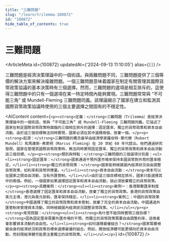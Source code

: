 ```yaml
---
title: "三難問題"
slug: "/learn/trilemma-100872"
id: "100872"
hide_table_of_contents: true
---
```



# 三難問題

<ArticleMeta id={100872} updatedAt={'2024-09-13 11:10:05'} alias={`[]`} />
<div className='border-solid border-b border-t-0 my-4 border-[var(--ifm-color-gray-300)]' />

三難問題是經濟決策理論中的一個術語。與兩難問題不同，三難問題提供了三個等價的解決方案來解決複雜問題。一個三難問題意味着國家在制定有關管理其國際貨幣政策協議的基本決策時有三個選擇。然而，三難問題的選項是相互排斥的，這使得三難問題中的只有一個選項在某一特定時間內能夠實現。三難問題常常與 “不可能三角” 或 Mundell-Fleming 三難問題同義。該理論揭示了國家在建立和監測其國際貨幣政策協議時使用的三個主要選擇之間固有的不穩定性。

<AIContent content={`<p><strong>定義：</strong>三難問題（Trilemma）是經濟決策理論中的一個術語，常與 “不可能三角” 或 Mundell-Fleming 三難問題同義。它描述了國家在制定國際貨幣政策時面臨的三個相互排斥的選擇：固定匯率、獨立的貨幣政策和資本自由流動。由於這三個目標無法同時實現，國家必須在其中選擇兩個，放棄一個。</p><p><strong>起源：</strong>三難問題的概念最早由經濟學家羅伯特·蒙代爾（Robert Mundell）和馬庫斯·弗萊明（Marcus Fleming）在 20 世紀 60 年代提出。他們通過研究發現，國家在管理其國際貨幣政策時，無法同時實現固定匯率、獨立的貨幣政策和資本自由流動這三個目標。</p><p><strong>類別與特點：</strong>三難問題的三個選項分別是：<ul><li><strong>固定匯率：</strong>國家通過干預外匯市場來保持本國貨幣對外幣的匯率穩定。</li><li><strong>獨立的貨幣政策：</strong>國家能夠根據國內經濟狀況自由調整貨幣政策，如利率和貨幣供應量。</li><li><strong>資本自由流動：</strong>資本可以在國家之間自由流動，沒有外匯管制。</li></ul>由於這三個目標相互排斥，國家只能選擇其中的兩個。例如，一個國家如果選擇固定匯率和資本自由流動，就必須放棄獨立的貨幣政策。</p><p><strong>具體案例：</strong><ul><li><strong>案例一：香港聯繫匯率制度</strong>香港選擇了固定匯率和資本自由流動，放棄了獨立的貨幣政策。香港的貨幣政策由美元主導，港元與美元掛鈎，匯率保持穩定。</li><li><strong>案例二：中國的貨幣政策</strong>中國選擇了獨立的貨幣政策和資本管制，放棄了完全的資本自由流動。中國通過外匯管制來管理資本流動，同時根據國內經濟狀況調整貨幣政策。</li></ul></p><p><strong>常見問題：</strong><ul><li><strong>為什麼不能同時實現三個目標？</strong>因為固定匯率需要外匯市場的干預，而獨立的貨幣政策需要自由調整利率，這兩者會影響資本流動的自由性。</li><li><strong>如何選擇最優組合？</strong>國家需要根據自身的經濟狀況和政策目標來選擇最優的組合。例如，開放經濟體可能更傾向於資本自由流動，而封閉經濟體可能更注重獨立的貨幣政策。</li></ul></p>`} id={100872} />

